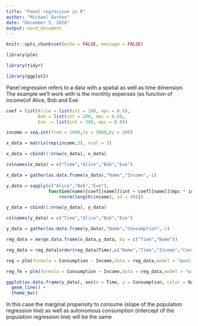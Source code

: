 ```yaml
---
title: "Panel regression in R"
author: "Michael Gurkov"
date: "December 5, 2018"
output: word_document
---
```


```r
knitr::opts_chunk$set(echo = FALSE, message = FALSE)
```


```r

library(plm)

library(tidyr)

library(ggplot2)

```


Panel regression refers to a data with a spatial as well as time dimension. The example we'll work with is the monthly expenses (as function of income)of Alice, Bob and Eve. 


\section{Plain vanila case}

```r

coef = list(Alice = list(int = 100, mpc = 0.8),
            Bob = list(int = 200, mpc = 0.8),
            Eve  = list(int = 300, mpc = 0.8))

income = seq.int(from = 1000,to = 5000,by = 100)

x_data = matrix(rep(income,3), ncol = 3)

x_data = cbind(1:nrow(x_data), x_data)

colnames(x_data) = c("Time","Alice","Bob","Eve")

x_data = gather(as.data.frame(x_data),"Name","Income",-1)

y_data = sapply(c("Alice","Bob","Eve"),
                function(name){coef[[name]]$int + coef[[name]]$mpc * income +
                    rnorm(length(income), sd = 40)})

y_data = cbind(1:nrow(y_data), y_data)

colnames(y_data) = c("Time","Alice","Bob","Eve")

y_data = gather(as.data.frame(y_data),"Name","Consumption",-1)

reg_data = merge.data.frame(x_data,y_data, by = c("Time","Name"))

reg_data = reg_data[order(reg_data$Time),c("Name","Time","Income","Consumption")]

reg = plm(formula = Consumption ~ Income,data = reg_data,model = "pooling")

reg_fe = plm(formula = Consumption ~ Income,data = reg_data,model = "within")


```


```r

ggplot(as.data.frame(y_data), aes(x = Time, y = Consumption, color = Name)) + 
  geom_line() + 
  theme_bw()

```


In this case the marginal propensity to consume (slope of the population regression line) as well as autonomous consumption (intercept of the population regression line) will be the same 
